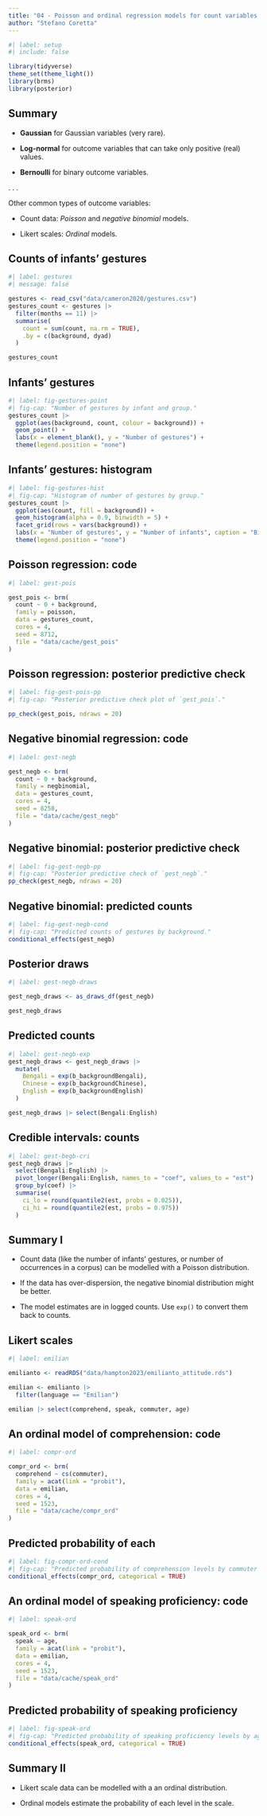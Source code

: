 ```yaml
---
title: "04 - Poisson and ordinal regression models for count variables and likert scales"
author: "Stefano Coretta"
---
```


```r
#| label: setup
#| include: false

library(tidyverse)
theme_set(theme_light())
library(brms)
library(posterior)
```

## Summary

::: box-note
- **Gaussian** for Gaussian variables (very rare).

- **Log-normal** for outcome variables that can take only positive (real) values.

- **Bernoulli** for binary outcome variables.
:::

. . .

::: box-tip
Other common types of outcome variables:

- Count data: *Poisson* and *negative binomial* models.

- Likert scales: *Ordinal* models.

:::

## Counts of infants' gestures

```r
#| label: gestures
#| message: false

gestures <- read_csv("data/cameron2020/gestures.csv")
gestures_count <- gestures |>
  filter(months == 11) |> 
  summarise(
    count = sum(count, na.rm = TRUE),
    .by = c(background, dyad)
  )

gestures_count
```

## Infants' gestures

```r
#| label: fig-gestures-point
#| fig-cap: "Number of gestures by infant and group."
gestures_count |> 
  ggplot(aes(background, count, colour = background)) +
  geom_point() +
  labs(x = element_blank(), y = "Number of gestures") +
  theme(legend.position = "none")
```

## Infants' gestures: histogram

```r
#| label: fig-gestures-hist
#| fig-cap: "Histogram of number of gestures by group."
gestures_count |> 
  ggplot(aes(count, fill = background)) +
  geom_histogram(alpha = 0.9, binwidth = 5) +
  facet_grid(rows = vars(background)) +
  labs(x = "Number of gestures", y = "Number of infants", caption = "Bin width = 5.") +
  theme(legend.position = "none")
```

## Poisson regression: code

```r
#| label: gest-pois

gest_pois <- brm(
  count ~ 0 + background,
  family = poisson,
  data = gestures_count,
  cores = 4,
  seed = 8712,
  file = "data/cache/gest_pois"
)
```

## Poisson regression: posterior predictive check

```r
#| label: fig-gest-pois-pp
#| fig-cap: "Posterior predictive check plot of `gest_pois`."

pp_check(gest_pois, ndraws = 20)
```

## Negative binomial regression: code

```r
#| label: gest-negb

gest_negb <- brm(
  count ~ 0 + background,
  family = negbinomial,
  data = gestures_count,
  cores = 4,
  seed = 8258,
  file = "data/cache/gest_negb"
)
```

## Negative binomial: posterior predictive check

```r
#| label: fig-gest-negb-pp
#| fig-cap: "Posterior predictive check of `gest_negb`."
pp_check(gest_negb, ndraws = 20)
```

## Negative binomial: predicted counts

```r
#| label: fig-gest-negb-cond
#| fig-cap: "Predicted counts of gestures by background."
conditional_effects(gest_negb)
```

## Posterior draws

```r
#| label: gest-negb-draws

gest_negb_draws <- as_draws_df(gest_negb)

gest_negb_draws
```

## Predicted counts

```r
#| label: gest-negb-exp
gest_negb_draws <- gest_negb_draws |> 
  mutate(
    Bengali = exp(b_backgroundBengali),
    Chinese = exp(b_backgroundChinese),
    English = exp(b_backgroundEnglish)
  )

gest_negb_draws |> select(Bengali:English)
```

## Credible intervals: counts

```r
#| label: gest-begb-cri
gest_negb_draws |> 
  select(Bengali:English) |> 
  pivot_longer(Bengali:English, names_to = "coef", values_to = "est") |> 
  group_by(coef) |> 
  summarise(
    ci_lo = round(quantile2(est, probs = 0.025)),
    ci_hi = round(quantile2(est, probs = 0.975))
  )
```

## Summary I

::: box-tip
- Count data (like the number of infants' gestures, or number of occurrences in a corpus) can be modelled with a Poisson distribution.

- If the data has over-dispersion, the negative binomial distribution might be better.

- The model estimates are in logged counts. Use `exp()` to convert them back to counts.
:::

## Likert scales

```r
#| label: emilian

emilianto <- readRDS("data/hampton2023/emilianto_attitude.rds")

emilian <- emilianto |> 
  filter(language == "Emilian")

emilian |> select(comprehend, speak, commuter, age)
```

## An ordinal model of comprehension: code

```r
#| label: compr-ord

compr_ord <- brm(
  comprehend ~ cs(commuter),
  family = acat(link = "probit"),
  data = emilian,
  cores = 4,
  seed = 1523,
  file = "data/cache/compr_ord"
)
```

## Predicted probability of each 

```r
#| label: fig-compr-ord-cond
#| fig-cap: "Predicted probability of comprehension levels by commuter status."
conditional_effects(compr_ord, categorical = TRUE)
```

## An ordinal model of speaking proficiency: code

```r
#| label: speak-ord

speak_ord <- brm(
  speak ~ age,
  family = acat(link = "probit"),
  data = emilian,
  cores = 4,
  seed = 1523,
  file = "data/cache/speak_ord"
)
```

## Predicted probability of speaking proficiency

```r
#| label: fig-speak-ord
#| fig-cap: "Predicted probability of speaking proficiency levels by age."
conditional_effects(speak_ord, categorical = TRUE)
```


## Summary II

::: box-note
- Likert scale data can be modelled with a an ordinal distribution.

- Ordinal models estimate the probability of each level in the scale.
:::
